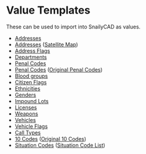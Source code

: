 # Value Templates

These can be used to import into SnailyCAD as values.

- <a download href="https://docs.snailycad.org/templates/address.json">Addresses</a>
- <a download href="https://docs.snailycad.org/templates/address-satmap.json">Addresses</a> (<a target="_blank" href="https://forum.cfx.re/t/release-free-high-resolution-satellite-map-with-custom-postals/2503527">Satellite Map</a>)
- <a download href="https://docs.snailycad.org/templates/address-flag.json">Address Flags</a>
- <a download href="https://docs.snailycad.org/templates/departments.json">Departments</a>
- <a download href="https://docs.snailycad.org/templates/peanl-code.json">Penal Codes</a>
- <a download href="https://docs.snailycad.org/templates/penal-code.json">Penal Codes</a> (<a target="_blank" href="https://docs.google.com/document/d/15gVSqmndVSym2fukgF1xykHkQ2-Q-J8jRGFbig2E64s/edit?usp=sharing">Original Penal Codes</a>)
- <a download href="https://docs.snailycad.org/templates/blood-group.json">Blood groups</a>
- <a download href="https://docs.snailycad.org/templates/citizen-flag.json">Citizen Flags</a>
- <a download href="https://docs.snailycad.org/templates/ethnicity.json">Ethnicities</a>
- <a download href="https://docs.snailycad.org/templates/gender.json">Genders</a>
- <a download href="https://docs.snailycad.org/templates/impound-lot.json">Impound Lots</a>
- <a download href="https://docs.snailycad.org/templates/license.json">Licenses</a>
- <a download href="https://docs.snailycad.org/templates/weapon.json">Weapons</a>
- <a download href="https://docs.snailycad.org/templates/vehicle.json">Vehicles</a>
- <a download href="https://docs.snailycad.org/templates/vehicle-flag.json">Vehicle Flags</a>
- <a download href="https://docs.snailycad.org/templates/call-type.json">Call Types</a>
- <a download href="https://docs.snailycad.org/templates/10-codes.json">10 Codes</a> (<a target="_blank" href="https://rppatrols.weebly.com/dojrp-codes.html">Original 10 Codes</a>)
- <a download href="https://docs.snailycad.org/templates/situation-codes.json">Situation Codes</a> (<a target="_blank" href="https://docs.google.com/document/d/1dAsuiTaPIJgA40KYvy1t_iUS7di1ZYBYtuR6_wka5E8/edit?usp=sharing">Situation Code List</a>)
